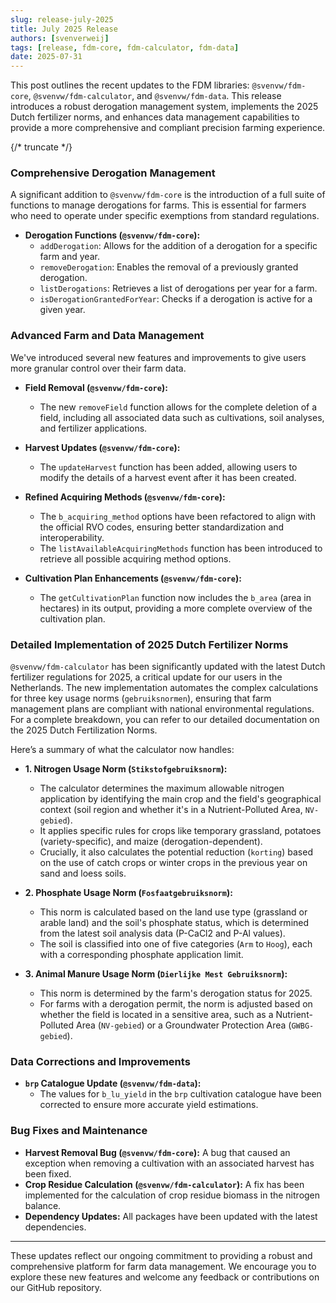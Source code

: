 ```yaml
---
slug: release-july-2025
title: July 2025 Release
authors: [svenverweij]
tags: [release, fdm-core, fdm-calculator, fdm-data]
date: 2025-07-31
---
```


This post outlines the recent updates to the FDM libraries: `@svenvw/fdm-core`, `@svenvw/fdm-calculator`, and `@svenvw/fdm-data`. This release introduces a robust derogation management system, implements the 2025 Dutch fertilizer norms, and enhances data management capabilities to provide a more comprehensive and compliant precision farming experience.

{/* truncate */}

### Comprehensive Derogation Management

A significant addition to `@svenvw/fdm-core` is the introduction of a full suite of functions to manage derogations for farms. This is essential for farmers who need to operate under specific exemptions from standard regulations.

*   **Derogation Functions (`@svenvw/fdm-core`):**
    *   `addDerogation`: Allows for the addition of a derogation for a specific farm and year.
    *   `removeDerogation`: Enables the removal of a previously granted derogation.
    *   `listDerogations`: Retrieves a list of derogations per year for a farm.
    *   `isDerogationGrantedForYear`: Checks if a derogation is active for a given year.

### Advanced Farm and Data Management

We've introduced several new features and improvements to give users more granular control over their farm data.

*   **Field Removal (`@svenvw/fdm-core`):**
    *   The new `removeField` function allows for the complete deletion of a field, including all associated data such as cultivations, soil analyses, and fertilizer applications.

*   **Harvest Updates (`@svenvw/fdm-core`):**
    *   The `updateHarvest` function has been added, allowing users to modify the details of a harvest event after it has been created.

*   **Refined Acquiring Methods (`@svenvw/fdm-core`):**
    *   The `b_acquiring_method` options have been refactored to align with the official RVO codes, ensuring better standardization and interoperability.
    *   The `listAvailableAcquiringMethods` function has been introduced to retrieve all possible acquiring method options.

*   **Cultivation Plan Enhancements (`@svenvw/fdm-core`):**
    *   The `getCultivationPlan` function now includes the `b_area` (area in hectares) in its output, providing a more complete overview of the cultivation plan.

### Detailed Implementation of 2025 Dutch Fertilizer Norms

`@svenvw/fdm-calculator` has been significantly updated with the latest Dutch fertilizer regulations for 2025, a critical update for our users in the Netherlands. The new implementation automates the complex calculations for three key usage norms (`gebruiksnormen`), ensuring that farm management plans are compliant with national environmental regulations. For a complete breakdown, you can refer to our detailed documentation on the 2025 Dutch Fertilization Norms.

Here’s a summary of what the calculator now handles:

*   **1. Nitrogen Usage Norm (`Stikstofgebruiksnorm`):**
    *   The calculator determines the maximum allowable nitrogen application by identifying the main crop and the field's geographical context (soil region and whether it's in a Nutrient-Polluted Area, `NV-gebied`).
    *   It applies specific rules for crops like temporary grassland, potatoes (variety-specific), and maize (derogation-dependent).
    *   Crucially, it also calculates the potential reduction (`korting`) based on the use of catch crops or winter crops in the previous year on sand and loess soils.

*   **2. Phosphate Usage Norm (`Fosfaatgebruiksnorm`):**
    *   This norm is calculated based on the land use type (grassland or arable land) and the soil's phosphate status, which is determined from the latest soil analysis data (P-CaCl2 and P-Al values).
    *   The soil is classified into one of five categories (`Arm` to `Hoog`), each with a corresponding phosphate application limit.

*   **3. Animal Manure Usage Norm (`Dierlijke Mest Gebruiksnorm`):**
    *   This norm is determined by the farm's derogation status for 2025.
    *   For farms with a derogation permit, the norm is adjusted based on whether the field is located in a sensitive area, such as a Nutrient-Polluted Area (`NV-gebied`) or a Groundwater Protection Area (`GWBG-gebied`).

### Data Corrections and Improvements

*   **`brp` Catalogue Update (`@svenvw/fdm-data`):**
    *   The values for `b_lu_yield` in the `brp` cultivation catalogue have been corrected to ensure more accurate yield estimations.

### Bug Fixes and Maintenance

*   **Harvest Removal Bug (`@svenvw/fdm-core`):** A bug that caused an exception when removing a cultivation with an associated harvest has been fixed.
*   **Crop Residue Calculation (`@svenvw/fdm-calculator`):** A fix has been implemented for the calculation of crop residue biomass in the nitrogen balance.
*   **Dependency Updates:** All packages have been updated with the latest dependencies.

---

These updates reflect our ongoing commitment to providing a robust and comprehensive platform for farm data management. We encourage you to explore these new features and welcome any feedback or contributions on our GitHub repository.
